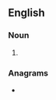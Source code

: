 ==English==

===Noun===
{{head|en|noun plural form}}

# {{plural of|preditor|lang=en}}

===Anagrams===
* {{anagrams|en|portsider|post rider|postrider}}